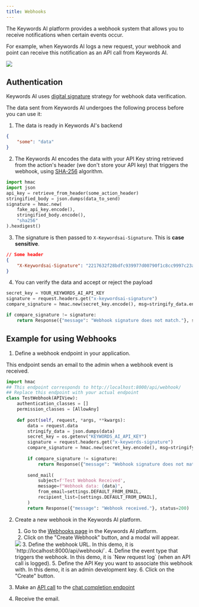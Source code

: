 ```yaml
---
title: Webhooks
---
```


The Keywords AI platform provides a webhook system that allows you to receive notifications when certain events occur. 

For example, when Keywords AI logs a new request, your webhook and point can receive this notification as an API call from Keywords AI.

<img src="/images/api-features/webhooks/webhooks.png"/>

## Authentication
Keywords AI uses [digital signature](https://en.wikipedia.org/wiki/Digital_signature) strategy for webhook data verification.

The data sent from Keywords AI undergoes the following process before you can use it:

1. The data is ready in Keywords AI's backend
```json
{
    "some": "data"
}
```
2. The Keywords AI encodes the data with your API Key string retrieved from the action's header (we don't store your API key) that triggers the webhook, using [SHA-256](https://en.wikipedia.org/wiki/SHA-2) algorithm.
```Python
import hmac
import json
api_key = retrieve_from_header(some_action_header)
stringified_body = json.dumps(data_to_send)
signature = hmac.new(
    fake_api_key.encode(),
    stringified_body.encode(),
    "sha256"
).hexdigest()
```
3. The signature is then passed to `X-Keywordsai-Signature`. This is **case sensitive**.
```json
// Some header
{
    "X-Keywordsai-Signature": "2217632f28bdfc939977d00790f1c8cc9997c23ab36de810ae7e4fecdb310603"
}
```
4. You can verify the data and accept or reject the payload
```Python
secret_key = YOUR_KEYWORDS_AI_API_KEY
signature = request.headers.get("x-keywordsai-signature")
compare_signature = hmac.new(secret_key.encode(), msg=stringify_data.encode(), digestmod="sha256").hexdigest()

if compare_signature != signature:
    return Response({"message": "Webhook signature does not match."}, status=401)
```
## Example for using Webhooks
1. Define a webhook endpoint in your application.

This endpoint sends an email to the admin when a webhook event is received.
```Python Django
import hmac
## This endpoint corresponds to http://localhost:8000/api/webhook/
## Replace this endpoint with your actual endpoint
class TestWebhook(APIView):
    authentication_classes = []
    permission_classes = [AllowAny]
    
    def post(self, request, *args, **kwargs):
        data = request.data
        stringify_data = json.dumps(data)
        secret_key = os.getenv("KEYWORDS_AI_API_KEY")
        signature = request.headers.get("x-keywords-signature")
        compare_signature = hmac.new(secret_key.encode(), msg=stringify_data.encode(), digestmod="sha256").hexdigest()
        
        if compare_signature != signature:
            return Response({"message": "Webhook signature does not match."}, status=401)
        
        send_mail(
            subject=f'Test Webhook Received',
            message=f"Webhook data: {data}",
            from_email=settings.DEFAULT_FROM_EMAIL,
            recipient_list=[settings.DEFAULT_FROM_EMAIL],
        )
        return Response({"message": "Webhook received."}, status=200)
```

2. Create a new webhook in the Keywords AI platform.
    1. Go to the [Webhooks page](https://platform.keywordsai.co/platform/api/webhooks) in the Keywords AI platform.
    2. Click on the "Create Webhook" button, and a modal will appear.
    <img src="/images/api-features/webhooks/webhook_options.png" />
    3. Define the webhook URL. In this demo, it is `http://localhost:8000/api/webhook/`.
    4. Define the event type that triggers the webhook. In this demo, it is `New request log` (when an API call is logged).
    5. Define the API Key you want to associate this webhook with. In this demo, it is an admin development key.
    6. Click on the "Create" button.

3. Make an [API call](/get-started/quick-start) to the [chat completion endpoint](/api-endpoints/proxy-endpoints/chat-completions)

4. Receive the email.

